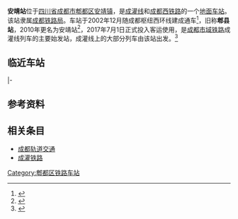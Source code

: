 {{Infobox China railway station
|车站名称=安靖站
|图片 = Anjing Station 202001.jpg
|图片介绍 = 
|其他名称 = 郫县站
|车站拼音 = Anjing
|英文名称 = Anjing Railway Station
|车站代码 = 46512<ref>{{cite book|title=中华人民共和国铁路车站代码（GB/T 10302-2010）|publisher=中国标准出版社|year=2010|isbn=155066140495|ignore-isbn-error=true|pages=1}}</ref><ref>{{cite web|url=http://hyfw.12306.cn/hyinfo/action/FwcszsAction_index?type=1|title=营业站服务信息查询|publisher=[[中国铁路客户服务中心|中国铁路客户服务中心]]|accessdate=2017-09-18|archive-date=2016-11-06|archive-url=https://web.archive.org/web/20161106075157/http://hyfw.12306.cn/hyinfo/action/FwcszsAction_index?type=1|dead-url=no}}</ref>
|电报码 = PYW<ref>{{cite book|author=[[中华人民共和国铁道部|中华人民共和国铁道部]]|title=铁路电报站名略号（2012）|publisher=中国铁道出版社|location=北京|year=2012|unified=15113·3468|pages=2}}</ref>
|拼音码 = AJI
|车站位置=[[四川省|四川省]][[成都市|成都市]][[郫都区|郫都区]][[安靖镇|安靖镇]]
|坐标 = {{coord|30|44|23.43|N|104|2|3.62|E|display=inline,title}}
|归属=[[成都铁路局|成都铁路局]][[成都站|成都车站]]
|线路=[[成灌铁路|成灌铁路]]、[[成都西铁路|成都西铁路]]
|车站等级=[[四等站_(中铁)|四等站]]
|月台数目=5
}}

'''安靖站'''位于[[四川省|四川省]][[成都市|成都市]][[郫都区|郫都区]][[安靖镇|安靖镇]]，是[[成灌铁路|成灌线]]和[[成都西铁路|成都西铁路]]的一个[[铁路车站|地面车站]]。该站隶属[[成都铁路局|成都铁路局]]。车站于2002年12月随成都枢纽西环线建成通车<ref>{{cite book|author=四川省地方志编纂委员会|title=四川省志-铁路志（1986-2005）|url=http://202.61.89.158:81/importBook/portal/content/info?id=70cd313980044ba389195878b64cd2ae|publisher=方志出版社|isbn=978-7-5144-3023-3|via=四川省情网}}</ref>{{rp|136}}，旧称'''郫县站'''，2010年更名为安靖站<ref>{{cite news|url=http://news.sina.com.cn/c/2010-01-21/091616968970s.shtml|title=郫县车站改造开始 今后更名安靖车站|publisher=[[新浪网|新浪网]]|date=2010-01-21|accessdate=2016-11-14|archive-date=2019-09-19|archive-url=https://web.archive.org/web/20190919194402/http://news.sina.com.cn/c/2010-01-21/091616968970s.shtml|dead-url=no}}</ref>，2017年7月1日正式投入客运使用，是[[成都市域铁路|成都市域铁路]]成灌线列车的主要始发站，成灌线上的大部分列车由该站出发。<ref>{{cite news|title=成灌快铁安靖站7月1日起正式投用|url=http://china.huanqiu.com/hot/2017-06/10888387.html|accessdate=2017-07-23|agency=成都商报|date=2017-06-23|archive-date=2018-11-24|archive-url=https://web.archive.org/web/20181124055031/http://china.huanqiu.com/hot/2017-06/10888387.html|dead-url=no}}</ref>

==临近车站==
{{start rail box|[[成都轨道交通|成都市域铁路]]}}
{{s-inop|[[成都站|成都站]]|{{站|成都}}方向}}
{{s-line|[[成灌铁路|成灌线]]<br />← 8km 安靖站 5km →}}
{{s-inop|[[犀浦东站|犀浦东站]]|{{站|青城山}}/{{站|彭州}}/{{站|离堆公园}}方向}}
|-
{{s-inop|[[天回镇站|天回镇站]]|宝成线{{站|宝鸡}}方向}}
{{s-line|[[成都西环线|成都西环线]]<br />← 6km 安靖站 9km →}}
{{s-inop|[[成都西站|成都西站]]|{{站|成都南}}/{{站|双流}}方向}}
{{end box}}

==参考资料==
{{reflist}}

==相关条目==
*[[成都轨道交通|成都轨道交通]]
*[[成灌铁路|成灌铁路]]

{{成灌铁路}}
{{成昆铁路}}
{{成都铁路车站列表}}

[[Category:郫都区铁路车站|Category:郫都区铁路车站]]